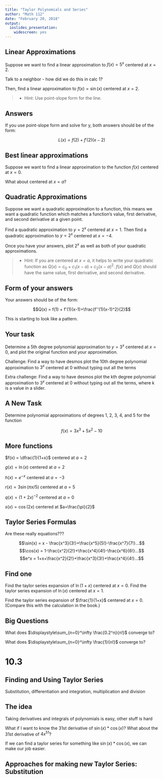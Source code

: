 ```yaml
---
title: "Taylor Polynomials and Series"
author: "Math 112"
date: "February 20, 2018"
output: 
  ioslides_presentation: 
    widescreen: yes
---
```


## Linear Approximations

Suppose we want to find a linear approximation to $f(x) = 5^x$ centered at $x=2$.

Talk to a neighbor - how did we do this in calc 1?

Then, find a linear approximation to $f(x)=\sin(x)$ centered at $x=2$.

>- Hint: Use point-slope form for the line.

## Answers

If you use point-slope form and solve for y, both answers should be of the form:

$$L(x) = f(2)+f'(2)(x-2)$$

## Best linear approximations

Suppose we want to find a linear approximation to the function $f(x)$ centered at $x=0$.

What about centered at $x=a$?

## Quadratic Approximations

Suppose we want a quadratic approximation to a function, this means we want a quadratic function which matches a function's value, first derivative, and second derivative at a given point.

Find a quadratic approximation to $y = 2^x$ centered at $x=1$. Then find a quadratic approximation to $y = 2^x$ centered at $x=-4$.

Once you have your answers, plot $2^x$ as well as both of your quadratic approximations.

>- Hint: If you are centered at $x=a$, it helps to write your quadratic function as $Q(x) = c_0 + c_1(x-a) + c_2(x-a)^2$. $f(x)$ and $Q(x)$ should have the same value, first derivative, and second derivative.

## Form of your answers

Your answers should be of the form:

$$Q(x) = f(1) + f'(1)(x-1)+\frac{f''(1)(x-1)^2}{2}$$

This is starting to look like a pattern.

## Your task

Determine a 5th degree polynomial approximation to $y=3^x$ centered at $x=0$, and plot the original function and your approximation.

Challenge: Find a way to have desmos plot the 10th degree polynomial approximation to $3^x$ centered at 0 without typing out all the terms

Extra challenge: Find a way to have desmos plot the kth degree polynomial approximation to $3^x$ centered at 0 without typing out all the terms, where k is a value in a slider.

## A New Task

Determine polynomial approximations of degrees 1, 2, 3, 4, and 5 for the function

$$f(x) = 3x^3+5x^2-10$$

## More functions {.columns-2}

$f(x) = \dfrac{1}{1+x}$ centered at $a=2$

$g(x) = \ln(x)$ centered at $a=2$

$h(x) = e^{-x}$ centered at $a=-3$

$r(x) = 3 \sin(\pi x/5)$ centered at $a=5$

$q(x) = (1+2x)^{-2}$ centered at $a=0$

$s(x) = \cos(2x)$ centered at $a=\frac{\pi}{2}$

## Taylor Series Formulas

Are these really equations???

$$\sin(x) = x - \frac{x^3}{3!}+\frac{x^5}{5!}-\frac{x^7}{7!}...$$
$$\cos(x) = 1-\frac{x^2}{2!}+\frac{x^4}{4!}-\frac{x^6}{6!}...$$
$$e^x = 1+x+\frac{x^2}{2!}+\frac{x^3}{3!}+\frac{x^4}{4!}...$$

## Find one

Find the taylor series expansion of $\ln(1+x)$ centered at $x=0$.
Find the taylor series expansion of $\ln(x)$ centered at $x=1$.

Find the taylor series expansion of $\frac{1}{1+x}$ centered at $x=0$. (Compare this with the calculation in the book.)

## Big Questions

What does $\displaystyle\sum_{n=0}^\infty \frac{0.2^n}{n!}$ converge to?

What does $\displaystyle\sum_{n=0}^\infty \frac{1}{n!}$ converge to?

# 10.3

## Finding and Using Taylor Series

Substitution, differentiation and integration, multiplication and division

## The idea

Taking derivatives and integrals of polynomials is easy, other stuff is hard

What if I want to know the 31st derivative of $\sin(x)*\cos(x)$? What about the 31st derivative of $4x^{51}$?

If we can find a taylor series for something like $\sin(x)*\cos(x)$, we can make our job easier.

## Approaches for making new Taylor Series: Substitution


